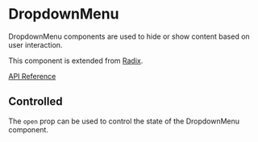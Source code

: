
<Meta of={Stories} />

# DropdownMenu

DropdownMenu components are used to hide or show content based on user interaction. 

This component is extended from [Radix](https://www.radix-ui.com/primitives/docs/components/dropdown-menu).

[API Reference](https://www.radix-ui.com/primitives/docs/components/dropdown-menu#api-reference)

<Canvas of={Stories.Uncontrolled} />

## Controlled

The `open` prop can be used to control the state of the DropdownMenu component.

<Canvas of={Stories.Controlled} />
